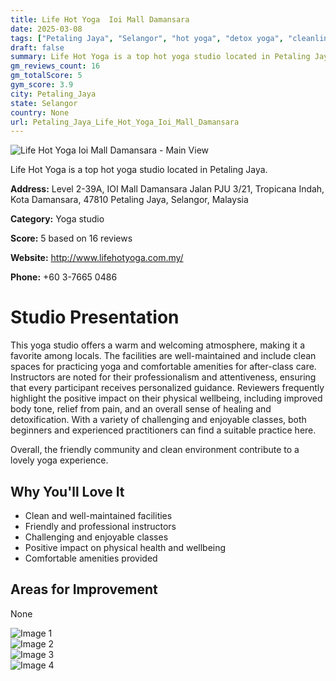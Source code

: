 ```yaml
---
title: Life Hot Yoga  Ioi Mall Damansara
date: 2025-03-08
tags: ["Petaling Jaya", "Selangor", "hot yoga", "detox yoga", "cleanliness", "friendly atmosphere", "Petaling Jaya"]  
draft: false
summary: Life Hot Yoga is a top hot yoga studio located in Petaling Jaya.
gm_reviews_count: 16
gm_totalScore: 5
gym_score: 3.9
city: Petaling_Jaya
state: Selangor
country: None
url: Petaling_Jaya_Life_Hot_Yoga_Ioi_Mall_Damansara
---
```


<div className="aspect-[16/9] relative my-8">
  <img 
    src="https://lh5.googleusercontent.com/p/AF1QipNGB2RQc06aDpIjggbeJVEUG-StrjO61zdPLjmr=w1920-h1080-k-no"
    alt="Life Hot Yoga  Ioi Mall Damansara - Main View"
    className="object-cover absolute inset-0 w-full h-full rounded-lg"
  />
</div>

Life Hot Yoga is a top hot yoga studio located in Petaling Jaya.

**Address:** Level 2-39A, IOI Mall Damansara Jalan PJU 3/21, Tropicana Indah, Kota Damansara, 47810 Petaling Jaya, Selangor, Malaysia

**Category:** Yoga studio

**Score:** 5 based on 16 reviews

**Website:** http://www.lifehotyoga.com.my/

**Phone:** +60 3-7665 0486

# Studio Presentation

This yoga studio offers a warm and welcoming atmosphere, making it a favorite among locals. The facilities are well-maintained and include clean spaces for practicing yoga and comfortable amenities for after-class care. Instructors are noted for their professionalism and attentiveness, ensuring that every participant receives personalized guidance. Reviewers frequently highlight the positive impact on their physical wellbeing, including improved body tone, relief from pain, and an overall sense of healing and detoxification. With a variety of challenging and enjoyable classes, both beginners and experienced practitioners can find a suitable practice here.

Overall, the friendly community and clean environment contribute to a lovely yoga experience.

## Why You'll Love It

- Clean and well-maintained facilities
- Friendly and professional instructors
- Challenging and enjoyable classes
- Positive impact on physical health and wellbeing
- Comfortable amenities provided

## Areas for Improvement

None

<div className="grid grid-cols-1 xl:grid-cols-2 gap-4 my-8">
<div className="aspect-[4/3] relative"><img src="https://lh3.googleusercontent.com/p/AF1QipMSuCmyYk9r66HDlY-zFhxCiDe2-iwNFKqlrWR0=w1920-h1080-k-no" alt="Image 1" className="object-cover absolute inset-0 w-full h-full rounded-lg" /></div>
<div className="aspect-[4/3] relative"><img src="https://lh5.googleusercontent.com/p/AF1QipOePLgGWyDXHJNSEPahpkPxa2UhGGy12oPXVD6w=w1920-h1080-k-no" alt="Image 2" className="object-cover absolute inset-0 w-full h-full rounded-lg" /></div>
<div className="aspect-[4/3] relative"><img src="https://lh5.googleusercontent.com/p/AF1QipOUKYtaHnr186PvD-Y7GLHZukpO0rUS_EDhGPzv=w1920-h1080-k-no" alt="Image 3" className="object-cover absolute inset-0 w-full h-full rounded-lg" /></div>
<div className="aspect-[4/3] relative"><img src="https://lh5.googleusercontent.com/p/AF1QipMNsJdjwuYFFEDVrsQA39yxP5h4kgemSnEycFot=w1920-h1080-k-no" alt="Image 4" className="object-cover absolute inset-0 w-full h-full rounded-lg" /></div>
</div>